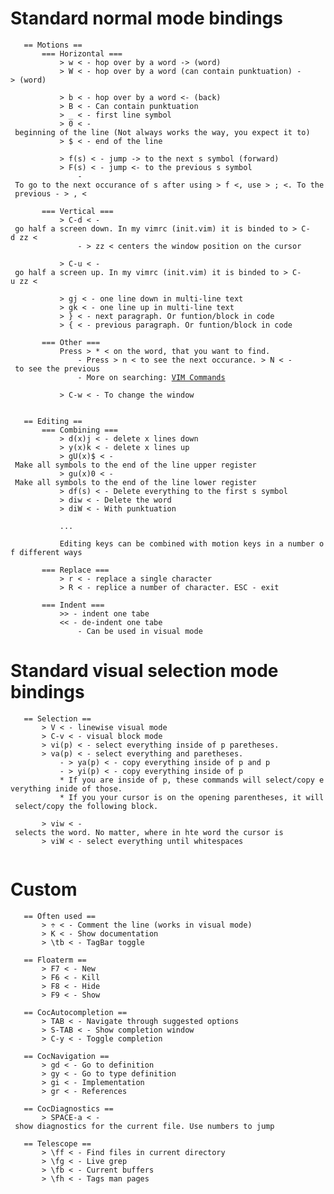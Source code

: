 = Standard normal mode bindings =
	== Motions ==
		=== Horizontal === 
			> w < - hop over by a word -> (word)
			> W < - hop over by a word (can contain punktuation) -> (word)
			
			> b < - hop over by a word <- (back)
			> B < - Can contain punktuation
			> _ < - first line symbol
			> 0 < - beginning of the line (Not always works the way, you expect it to)
			> $ < - end of the line
			
			> f(s) < - jump -> to the next s symbol (forward)
			> F(s) < - jump <- to the previous s symbol
				- To go to the next occurance of s after using > f <, use > ; <. To the previous - > , <
			
		=== Vertical === 
			> C-d < - go half a screen down. In my vimrc (init.vim) it is binded to > C-d zz <
				- > zz < centers the window position on the cursor
				
			> C-u < - go half a screen up. In my vimrc (init.vim) it is binded to > C-u zz <
			
			> gj < - one line down in multi-line text
			> gk < - one line up in multi-line text
			> } < - next paragraph. Or funtion/block in code
			> { < - previous paragraph. Or funtion/block in code
			
		=== Other ===
			Press > * < on the word, that you want to find.
				- Press > n < to see the next occurance. > N < - to see the previous
				- More on searching: [[../commands/vim.wiki|VIM Commands]]
			
			> C-w < - To change the window
		
		
	== Editing ==
		=== Combining === 
			> d(x)j < - delete x lines down
			> y(x)k < - delete x lines up
			> gU(x)$ < - Make all symbols to the end of the line upper register
			> gu(x)0 < - Make all symbols to the end of the line lower register
			> df(s) < - Delete everything to the first s symbol
			> diw < - Delete the word
			> diW < - With punktuation
			
			...	
			
			Editing keys can be combined with motion keys in a number of different ways
		
		=== Replace ===
			> r < - replace a single character
			> R < - replice a number of character. ESC - exit
			
		=== Indent ===
			>> - indent one tabe
			<< - de-indent one tabe
				- Can be used in visual mode


= Standard visual selection mode bindings =
	== Selection ==
		> V < - linewise visual mode
		> C-v < - visual block mode
		> vi(p) < - select everything inside of p paretheses.
		> va(p) < - select everything and paretheses.
			- > ya(p) < - copy everything inside of p and p
			- > yi(p) < - copy everything inside of p
			* If you are inside of p, these commands will select/copy everything inide of those.
			* If you your cursor is on the opening parentheses, it will select/copy the following block.
		
		> viw < - selects the word. No matter, where in hte word the cursor is
		> viW < - select everything until whitespaces
		


= Custom =
	== Often used ==
		> ÷ < - Comment the line (works in visual mode)
		> K < - Show documentation
		> \tb < - TagBar toggle
		
	== Floaterm == 
		> F7 < - New
		> F6 < - Kill
		> F8 < - Hide
		> F9 < - Show
	
	== CocAutocompletion ==
		> TAB < - Navigate through suggested options
		> S-TAB < - Show completion window
		> C-y < - Toggle completion	
		
	== CocNavigation ==
		> gd < - Go to definition
		> gy < - Go to type definition
		> gi < - Implementation
		> gr < - References
	
	== CocDiagnostics ==
		> SPACE-a < - show diagnostics for the current file. Use numbers to jump
		
	== Telescope ==
		> \ff < - Find files in current directory
		> \fg < - Live grep
		> \fb < - Current buffers 	
		> \fh < - Tags man pages
	
